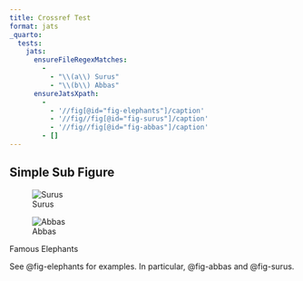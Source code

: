```yaml
---
title: Crossref Test
format: jats
_quarto:
  tests:
    jats:
      ensureFileRegexMatches:
        -
          - "\\(a\\) Surus"
          - "\\(b\\) Abbas"
      ensureJatsXpath:
        - 
          - '//fig[@id="fig-elephants"]/caption'
          - '//fig//fig[@id="fig-surus"]/caption'
          - '//fig//fig[@id="fig-abbas"]/caption'
        - []
---
```


## Simple Sub Figure

::: {#fig-elephants layout-ncol=2}

![Surus](img/surus.jpg){#fig-surus}

![Abbas](img/abbas.jpg){#fig-abbas}

Famous Elephants
:::

See @fig-elephants for examples. In particular, @fig-abbas and @fig-surus. 